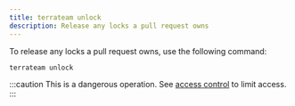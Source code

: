 ```yaml
---
title: terrateam unlock
description: Release any locks a pull request owns
---
```


To release any locks a pull request owns, use the following command:
```
terrateam unlock
```
:::caution
This is a dangerous operation. See [access control](/configuration-reference/access-control) to limit access.
:::
